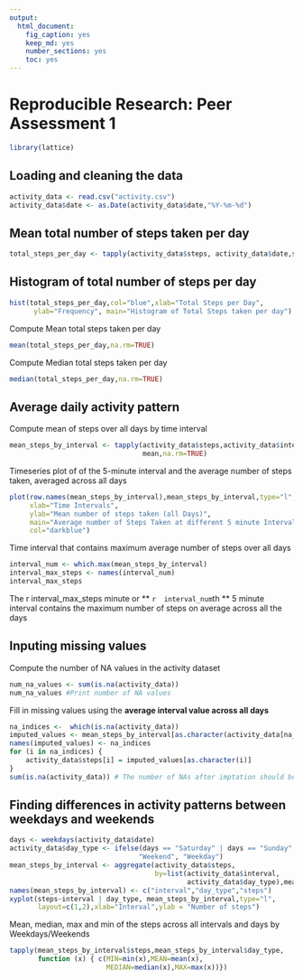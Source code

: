 ---
output: 
  html_document: 
    fig_caption: yes
    keep_md: yes
    number_sections: yes
    toc: yes
---

# Reproducible Research: Peer Assessment 1
```{r }
library(lattice)
```


## Loading and cleaning the data
```{r}
activity_data <- read.csv("activity.csv")
activity_data$date <- as.Date(activity_data$date,"%Y-%m-%d")
```

## Mean total number of steps taken per day
```{r}
total_steps_per_day <- tapply(activity_data$steps, activity_data$date,sum)

```
## Histogram of total number of steps per day
```{r}
hist(total_steps_per_day,col="blue",xlab="Total Steps per Day", 
      ylab="Frequency", main="Histogram of Total Steps taken per day")
```
Compute Mean total steps taken per day
```{r}
mean(total_steps_per_day,na.rm=TRUE)
```

Compute Median total steps taken per day
```{r}
median(total_steps_per_day,na.rm=TRUE)
```

## Average daily activity pattern
Compute mean of steps over all days by time interval
```{r}
mean_steps_by_interval <- tapply(activity_data$steps,activity_data$interval,
                                 mean,na.rm=TRUE)
```
Timeseries plot of of the 5-minute interval and the average number of steps taken, averaged across all days
```{r}
plot(row.names(mean_steps_by_interval),mean_steps_by_interval,type="l",
     xlab="Time Intervals", 
     ylab="Mean number of steps taken (all Days)", 
     main="Average number of Steps Taken at different 5 minute Intervals",
     col="darkblue")
```
Time interval that contains maximum average number of steps over all days
```{r}
interval_num <- which.max(mean_steps_by_interval)
interval_max_steps <- names(interval_num)
interval_max_steps
```
The  r  interval_max_steps  minute  or ** `r  interval_num `th ** 5 minute interval contains the maximum number of steps on average across all the days


## Inputing missing values
Compute the number of NA values in the activity dataset
```{r}
num_na_values <- sum(is.na(activity_data))
num_na_values #Print number of NA values
```

Fill in missing values using the **average interval value across all days**
```{r}
na_indices <-  which(is.na(activity_data))
imputed_values <- mean_steps_by_interval[as.character(activity_data[na_indices,3])]
names(imputed_values) <- na_indices
for (i in na_indices) {
    activity_data$steps[i] = imputed_values[as.character(i)]
}
sum(is.na(activity_data)) # The number of NAs after imptation should be 0
```

## Finding differences in activity patterns between weekdays and weekends

```{r}
days <- weekdays(activity_data$date)
activity_data$day_type <- ifelse(days == "Saturday" | days == "Sunday", 
                                "Weekend", "Weekday")
mean_steps_by_interval <- aggregate(activity_data$steps,
                                    by=list(activity_data$interval,
                                            activity_data$day_type),mean)
names(mean_steps_by_interval) <- c("interval","day_type","steps")
xyplot(steps~interval | day_type, mean_steps_by_interval,type="l",
       layout=c(1,2),xlab="Interval",ylab = "Number of steps")

```
Mean, median, max and min of the steps across all intervals and days by Weekdays/Weekends
```{r}
tapply(mean_steps_by_interval$steps,mean_steps_by_interval$day_type,
       function (x) { c(MIN=min(x),MEAN=mean(x),
                        MEDIAN=median(x),MAX=max(x))})
```
